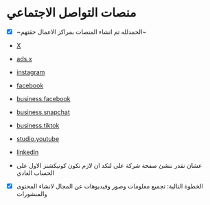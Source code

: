 # منصات التواصل الاجتماعي

- [x] ~الحمدلله تم انشاء المنصات بمراكز الاعمال حقتهم~

- [X](https://x.com/mazen_aswyh)

- [ads.x](https://ads.x.com/simpleads/18ce55q7mv3/adsdesign?objective=3)

- [instagram](https://www.instagram.com/mazen.aswyh/)

- [facebook](https://www.facebook.com/profile.php?id=61566093597746)

- [business.facebook](https://business.facebook.com/latest/home/?asset_id=390669940804564&nav_ref=manage_page_ap_plus_left_nav_mbs_button)

- [business.snapchat](https://business.snapchat.com/724849c3-d14a-4927-94b1-4fcf50b8f244/dashboard?ref_aid=d305cf10-330b-4e44-bb93-0400c6ba6ed2)

- [business.tiktok](https://business.tiktok.com/manage/overview/?org_id=7415697390704902161&show-adv-guide=yes&overviewfrom=bc_registration)

- [studio.youtube](https://studio.youtube.com/channel/UCyVh5LIl_xOy17YBbjaxxcQ)

- [linkedin](https://www.linkedin.com/in/mazen-aswyh)

- عشان نقدر ننشئ صفحة شركة على لنكد ان لازم نكون كونيكشنز الاول على الحساب العادي


- [x] الخطوة التالية: تجميع معلومات وصور وفيديوهات عن المجال لانشاء المحتوى والمنشورات
